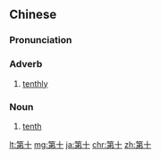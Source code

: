==Chinese==
{{zh-forms}}

===Pronunciation===
{{zh-pron
|m=dìshí
|c=dai6 sap6
|cat=adv,n
}}

===Adverb===
{{zh-adv}}

# [[tenthly]]

===Noun===
{{zh-noun}}

# [[tenth]]

[[lt:第十]]
[[mg:第十]]
[[ja:第十]]
[[chr:第十]]
[[zh:第十]]